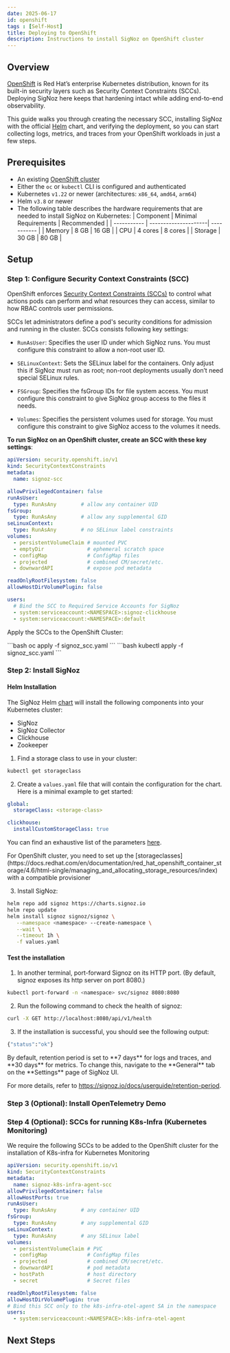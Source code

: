 ```yaml
---
date: 2025-06-17
id: openshift
tags : [Self-Host]
title: Deploying to OpenShift
description: Instructions to install SigNoz on OpenShift cluster
---
```



## Overview

[OpenShift](https://www.redhat.com/en/technologies/cloud-computing/openshift) is Red Hat’s enterprise Kubernetes distribution, known for its built-in security layers such as Security Context Constraints (SCCs). Deploying SigNoz here keeps that hardening intact while adding end-to-end observability.

This guide walks you through creating the necessary SCC, installing SigNoz with the official [Helm](https://github.com/signoz/charts) chart, and verifying the deployment, so you can start collecting logs, metrics, and traces from your OpenShift workloads in just a few steps.

## Prerequisites

- An existing [OpenShift cluster](https://docs.redhat.com/en/documentation/red_hat_advanced_cluster_management_for_kubernetes/2.2/html/manage_cluster/creating-a-cluster)  
- Either the `oc` or `kubectl` CLI is configured and authenticated  
- Kubernetes `v1.22` or newer (architectures: `x86_64`, `amd64`, `arm64`)  
- Helm `v3.8` or newer  
- The following table describes the hardware requirements that are needed
  to install SigNoz on Kubernetes:
  | Component   | Minimal Requirements | Recommended |
  | ----------- | ---------------------| ----------- |
  | Memory      | 8 GB                 | 16 GB       |
  | CPU         | 4 cores              | 8 cores     |
  | Storage     | 30 GB                | 80 GB       |


## Setup

### Step 1: Configure Security Context Constraints (SCC)

OpenShift enforces [Security Context Constraints (SCCs)](https://docs.redhat.com/en/documentation/openshift_container_platform/4.19/html-single/authentication_and_authorization/index#managing-pod-security-policies) to control what actions pods can perform and what resources they can access, similar to how RBAC controls user permissions. 

SCCs let administrators define a pod's security conditions for admission and running in the cluster. SCCs consists following key settings:

- `RunAsUser`: Specifies the user ID under which SigNoz runs. You must configure this constraint to allow a non-root user ID.

- `SELinuxContext`:  Sets the SELinux label for the containers. Only adjust this if SigNoz must run as root; non-root deployments usually don’t need special SELinux rules.

- `FSGroup`: Specifies the fsGroup IDs for file system access. You must configure this constraint to give SigNoz group access to the files it needs.

- `Volumes`: Specifies the persistent volumes used for storage. You must configure this constraint to give SigNoz access to the volumes it needs.

**To run SigNoz on an OpenShift cluster, create an SCC with these key settings**:

```yaml
apiVersion: security.openshift.io/v1
kind: SecurityContextConstraints
metadata:
  name: signoz-scc

allowPrivilegedContainer: false
runAsUser:
  type: RunAsAny        # allow any container UID
fsGroup:
  type: RunAsAny        # allow any supplemental GID
seLinuxContext:
  type: RunAsAny        # no SELinux label constraints
volumes:
  - persistentVolumeClaim # mounted PVC
  - emptyDir              # ephemeral scratch space
  - configMap             # ConfigMap files
  - projected             # combined CM/secret/etc.
  - downwardAPI           # expose pod metadata

readOnlyRootFilesystem: false
allowHostDirVolumePlugin: false 

users:
  # Bind the SCC to Required Service Accounts for SigNoz
  - system:serviceaccount:<NAMESPACE>:signoz-clickhouse
  - system:serviceaccount:<NAMESPACE>:default

```

Apply the SCCs to the OpenShift Cluster:

<Tabs>
<TabItem label="oc CLI (Recommended)" value="oc">
```bash
oc apply -f signoz_scc.yaml
```
</TabItem>
<TabItem label="Kubectl CLI" value="kubectl">
```bash
kubectl apply -f signoz_scc.yaml
```
</TabItem>
</Tabs>

### Step 2: Install SigNoz

#### Helm Installation

The SigNoz Helm [chart](https://github.com/SigNoz/charts) will install the following components into your Kubernetes cluster:

- SigNoz
- SigNoz Collector
- Clickhouse
- Zookeeper

1. Find a storage class to use in your cluster:

```bash
kubectl get storageclass
```

2. Create a `values.yaml` file that will contain the configuration for the chart. Here is a minimal example to get started:

```yaml
global:
  storageClass: <storage-class>

clickhouse:
  installCustomStorageClass: true
```
You can find an exhaustive list of the parameters [here](https://github.com/SigNoz/charts/tree/main/charts/signoz#configuration).

<Admonition type="info">
For OpenShift cluster, you need to set up the [storageclasses](https://docs.redhat.com/en/documentation/red_hat_openshift_container_storage/4.6/html-single/managing_and_allocating_storage_resources/index) with a compatible provisioner

</Admonition>

3. Install SigNoz:

```bash
helm repo add signoz https://charts.signoz.io
helm repo update
helm install signoz signoz/signoz \
   --namespace <namespace> --create-namespace \
   --wait \
   --timeout 1h \
   -f values.yaml
```

#### Test the installation

1. In another terminal, port-forward Signoz on its HTTP port. (By default, signoz exposes its http server on port 8080.)

```bash
kubectl port-forward -n <namespace> svc/signoz 8080:8080
```

2. Run the following command to check the health of signoz:

```bash
curl -X GET http://localhost:8080/api/v1/health
```

3. If the installation is successful, you should see the following output:

```bash
{"status":"ok"}
```

<Admonition type="info">
By default, retention period is set to **7 days** for logs and traces, and **30 days** for metrics.
To change this, navigate to the **General** tab on the **Settings** page of SigNoz UI.

For more details, refer to https://signoz.io/docs/userguide/retention-period.
</Admonition>



### Step 3 (Optional): Install OpenTelemetry Demo

<K8sOtelDemo />


### Step 4 (Optional): SCCs for running K8s-Infra (Kubernetes Monitoring)

We require the following SCCs to be added to the OpenShift cluster for the installation of K8s-infra for Kubernetes Monitoring

```yaml
apiVersion: security.openshift.io/v1
kind: SecurityContextConstraints
metadata:
  name: signoz-k8s-infra-agent-scc
allowPrivilegedContainer: false
allowHostPorts: true
runAsUser:
  type: RunAsAny        # any container UID
fsGroup:
  type: RunAsAny        # any supplemental GID
seLinuxContext:
  type: RunAsAny        # any SELinux label
volumes:
  - persistentVolumeClaim # PVC
  - configMap             # ConfigMap files
  - projected             # combined CM/secret/etc.
  - downwardAPI           # pod metadata
  - hostPath              # host directory
  - secret                # Secret files

readOnlyRootFilesystem: false
allowHostDirVolumePlugin: true
# Bind this SCC only to the k8s-infra-otel-agent SA in the namespace
users:
  - system:serviceaccount:<NAMESPACE>:k8s-infra-otel-agent
```

## Next Steps

<K8sNextSteps />

